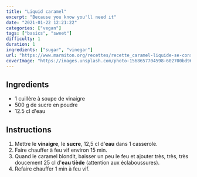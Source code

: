 ```yaml
---
title: "Liquid caramel"
excerpt: "Because you know you'll need it"
date: "2021-01-22 12:21:22"
categories: ["vegan"]
tags: ["basics", "sweet"]
difficulty: 1
duration: 1
ingredients: ["sugar", "vinegar"]
url: "https://www.marmiton.org/recettes/recette_caramel-liquide-se-conserve-sans-durcir_21068.aspx"
coverImage: "https://images.unsplash.com/photo-1568657704598-602700bd9694?ixid=MXwxMjA3fDB8MHxwaG90by1wYWdlfHx8fGVufDB8fHw%3D&ixlib=rb-1.2.1&auto=format&fit=crop&w=700&q=72"
---
```


## Ingredients

<ul>
  <Ingredient v="1" t="c.à.s." i="vinaigre" />
  <Ingredient v="500" t="g" i="sucre en poudre" />
  <Ingredient v="12.5" t="cl" i="eau" />
</ul>

- 1 cuillère à soupe de vinaigre
- 500 g de sucre en poudre
- 12.5 cl d'eau

## Instructions

1. Mettre le **vinaigre**, le **sucre**, 12,5 cl d'**eau** dans 1 casserole.
2. Faire chauffer à feu vif environ 15 min.
3. Quand le caramel blondit, baisser un peu le feu et ajouter très, très, très doucement 25 cl d'**eau tiède** (attention aux éclaboussures).
4. Refaire chauffer 1 min à feu vif.
